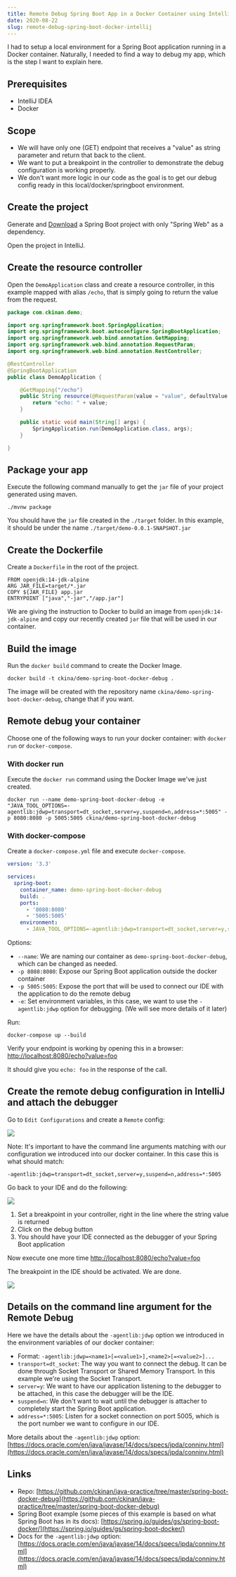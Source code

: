 ```yaml
---
title: Remote Debug Spring Boot App in a Docker Container using IntelliJ IDEA
date: 2020-08-22
slug: remote-debug-spring-boot-docker-intellij
---
```


I had to setup a local environment for a Spring Boot application running in a Docker container. Naturally, I needed to find a way to debug my app, which is the step I want to explain here.

## Prerequisites

- IntelliJ IDEA
- Docker

## Scope

- We will have only one (GET) endpoint that receives a "value" as string parameter and return that back to the client.
- We want to put a breakpoint in the controller to demonstrate the debug configuration is working properly.
- We don't want more logic in our code as the goal is to get our debug config ready in this local/docker/springboot environment.

## Create the project

Generate and [Download](https://start.spring.io/#!type=maven-project&language=java&platformVersion=2.3.3.RELEASE&packaging=jar&jvmVersion=14&groupId=com.ckinan&artifactId=demo&name=demo&description=Demo%20project%20for%20Spring%20Boot&packageName=com.ckinan.demo&dependencies=web) a Spring Boot project with only "Spring Web" as a dependency.

Open the project in IntelliJ.

## Create the resource controller

Open the `DemoApplication` class and create a resource controller, in this example mapped with alias `/echo`, that is simply going to return the value from the request.

```java
package com.ckinan.demo;

import org.springframework.boot.SpringApplication;
import org.springframework.boot.autoconfigure.SpringBootApplication;
import org.springframework.web.bind.annotation.GetMapping;
import org.springframework.web.bind.annotation.RequestParam;
import org.springframework.web.bind.annotation.RestController;

@RestController
@SpringBootApplication
public class DemoApplication {

	@GetMapping("/echo")
	public String resource(@RequestParam(value = "value", defaultValue = "insert a 'value' query param") String value) {
		return "echo: " + value;
	}

	public static void main(String[] args) {
		SpringApplication.run(DemoApplication.class, args);
	}

}
```

## Package your app

Execute the following command manually to get the `jar` file of your project generated using maven.

```
./mvnw package
```

You should have the `jar` file created in the `./target` folder. In this example, it should be under the name `./target/demo-0.0.1-SNAPSHOT.jar`

## Create the Dockerfile

Create a `Dockerfile` in the root of the project.

```
FROM openjdk:14-jdk-alpine
ARG JAR_FILE=target/*.jar
COPY ${JAR_FILE} app.jar
ENTRYPOINT ["java","-jar","/app.jar"]
```

We are giving the instruction to Docker to build an image from `openjdk:14-jdk-alpine` and copy our recently created `jar` file that will be used in our container.

## Build the image

Run the `docker build` command to create the Docker Image.

```
docker build -t ckina/demo-spring-boot-docker-debug .
```

The image will be created with the repository name `ckina/demo-spring-boot-docker-debug`, change that if you want.

## Remote debug your container

Choose one of the following ways to run your docker container: with `docker run` or `docker-compose`.

### With docker run

Execute the `docker run` command using the Docker Image we've just created.

```
docker run --name demo-spring-boot-docker-debug -e "JAVA_TOOL_OPTIONS=-agentlib:jdwp=transport=dt_socket,server=y,suspend=n,address=*:5005" -p 8080:8080 -p 5005:5005 ckina/demo-spring-boot-docker-debug
```

### With docker-compose

Create a `docker-compose.yml` file and execute `docker-compose`.

```yml
version: '3.3'

services:
  spring-boot:
    container_name: demo-spring-boot-docker-debug
    build: .
    ports:
      - '8080:8080'
      - '5005:5005'
    environment:
      - JAVA_TOOL_OPTIONS=-agentlib:jdwp=transport=dt_socket,server=y,suspend=n,address=*:5005
```

Options:
- `--name`: We are naming our container as `demo-spring-boot-docker-debug`, which can be changed as needed.
- `-p 8080:8080`: Expose our Spring Boot application outside the docker container
- `-p 5005:5005`: Expose the port that will be used to connect our IDE with the application to do the remote debug
- `-e`: Set environment variables, in this case, we want to use the `-agentlib:jdwp` option for debugging. (We will see more details of it later)

Run:

```
docker-compose up --build
```

Verify your endpoint is working by opening this in a browser: [http://localhost:8080/echo?value=foo](http://localhost:8080/echo?value=foo)

It should give you `echo: foo` in the response of the call.

## Create the remote debug configuration in IntelliJ and attach the debugger

Go to `Edit Configurations` and create a `Remote` config:

![](./images/0.png)

Note: It's important to have the command line arguments matching with our configuration we introduced into our docker container. In this case this is what should match:

```
-agentlib:jdwp=transport=dt_socket,server=y,suspend=n,address=*:5005
```

Go back to your IDE and do the following:

![](./images/1.png)

1. Set a breakpoint in your controller, right in the line where the string value is returned
2. Click on the debug button
3. You should have your IDE connected as the debugger of your Spring Boot application

Now execute one more time [http://localhost:8080/echo?value=foo](http://localhost:8080/echo?value=foo)

The breakpoint in the IDE should be activated. We are done.

![](./images/2.png)

## Details on the command line argument for the Remote Debug

Here we have the details about the `-agentlib:jdwp` option we introduced in the environment variables of our docker container:

- Format: `-agentlib:jdwp=<name1>[=<value1>],<name2>[=<value2>]...`
- `transport=dt_socket`: The way you want to connect the debug. It can be done through Socket Transport or Shared Memory Transport. In this example we're using the Socket Transport.
- `server=y`: We want to have our application listening to the debugger to be attached, in this case the debugger will be the IDE.
- `suspend=n`: We don't want to wait until the debugger is attacher to completely start the Spring Boot application.
- `address=*:5005`: Listen for a socket connection on port 5005, which is the port number we want to configure in our IDE.

More details about the `-agentlib:jdwp` option: [https://docs.oracle.com/en/java/javase/14/docs/specs/jpda/conninv.html](https://docs.oracle.com/en/java/javase/14/docs/specs/jpda/conninv.html)

## Links

- Repo: [https://github.com/ckinan/java-practice/tree/master/spring-boot-docker-debug](https://github.com/ckinan/java-practice/tree/master/spring-boot-docker-debug)
- Spring Boot example (some pieces of this example is based on what Spring Boot has in its docs): [https://spring.io/guides/gs/spring-boot-docker/](https://spring.io/guides/gs/spring-boot-docker/)
- Docs for the `-agentlib:jdwp` option: [https://docs.oracle.com/en/java/javase/14/docs/specs/jpda/conninv.html](https://docs.oracle.com/en/java/javase/14/docs/specs/jpda/conninv.html)
